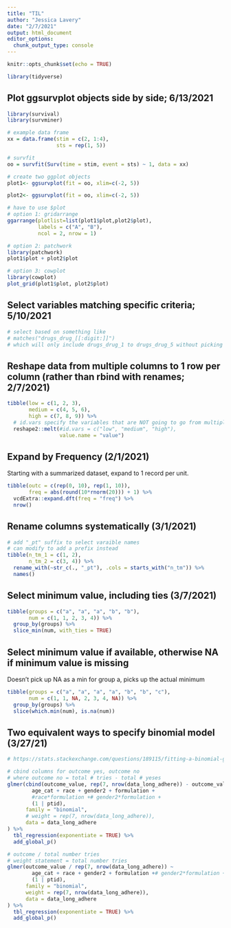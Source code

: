 ```yaml
---
title: "TIL"
author: "Jessica Lavery"
date: "2/7/2021"
output: html_document
editor_options: 
  chunk_output_type: console
---
```


```r
knitr::opts_chunk$set(echo = TRUE)

library(tidyverse)
```

## Plot ggsurvplot objects side by side; 6/13/2021

```r
library(survival)
library(survminer)

# example data frame
xx = data.frame(stim = c(2, 1:4),
                sts = rep(1, 5))

# survfit
oo = survfit(Surv(time = stim, event = sts) ~ 1, data = xx)

# create two ggplot objects
plot1<- ggsurvplot(fit = oo, xlim=c(-2, 5))

plot2<- ggsurvplot(fit = oo, xlim=c(-2, 5))

# have to use $plot 
# option 1: gridarrange
ggarrange(plotlist=list(plot1$plot,plot2$plot),
          labels = c("A", "B"),
          ncol = 2, nrow = 1)

# option 2: patchwork
library(patchwork)
plot1$plot + plot2$plot

# option 3: cowplot
library(cowplot)
plot_grid(plot1$plot, plot2$plot)
```

## Select variables matching specific criteria; 5/10/2021

```r
# select based on something like 
# matches("drugs_drug_[[:digit:]]")
# which will only include drugs_drug_1 to drugs_drug_5 without picking up the drugs_drug_oth.
```

## Reshape data from multiple columns to 1 row per column (rather than rbind with renames; 2/7/2021)

```r
tibble(low = c(1, 2, 3),
       medium = c(4, 5, 6),
       high = c(7, 8, 9)) %>% 
  # id.vars specify the variables that are NOT going to go from multiple columns to a long format in a single column
  reshape2::melt(#id.vars = c("low", "medium", "high"),
                 value.name = "value") 
```


## Expand by Frequency (2/1/2021)

Starting with a summarized dataset, expand to 1 record per unit. 

```r
tibble(outc = c(rep(0, 10), rep(1, 10)),
       freq = abs(round(10*rnorm(20))) + 1) %>% 
  vcdExtra::expand.dft(freq = "freq") %>% 
  nrow()
```

## Rename columns systematically (3/1/2021)

```r
# add "_pt" suffix to select varaible names
# can modify to add a prefix instead
tibble(n_tm_1 = c(1, 2),
       n_tm_2 = c(3, 4)) %>% 
  rename_with(~str_c(., "_pt"), .cols = starts_with("n_tm")) %>% 
  names()
```

## Select minimum value, including ties (3/7/2021)

```r
tibble(groups = c("a", "a", "a", "b", "b"),
       num = c(1, 1, 2, 3, 4)) %>% 
  group_by(groups) %>% 
  slice_min(num, with_ties = TRUE)
```

## Select minimum value if available, otherwise NA if minimum value is missing

Doesn't pick up NA as a min for group a, picks up the actual minimum 

```r
tibble(groups = c("a", "a", "a", "a", "b", "b", "c"),
       num = c(1, 1, NA, 2, 3, 4, NA)) %>% 
  group_by(groups) %>% 
  slice(which.min(num), is.na(num))
```

## Two equivalent ways to specify binomial model (3/27/21)

```r
# https://stats.stackexchange.com/questions/189115/fitting-a-binomial-glmm-glmer-to-a-response-variable-that-is-a-proportion-or-f

# cbind columns for outcome yes, outcome no
# where outcome no = total # tries - total # yeses
glmer(cbind(outcome_value, rep(7, nrow(data_long_adhere)) - outcome_value) ~ 
        age_cat + race + gender2 + formulation + 
        #race*formulation +# gender2*formulation +
        (1 | ptid),
      family = "binomial",
      # weight = rep(7, nrow(data_long_adhere)),
      data = data_long_adhere
) %>% 
  tbl_regression(exponentiate = TRUE) %>% 
  add_global_p()

# outcome / total number tries
# weight statement = total number tries
glmer(outcome_value / rep(7, nrow(data_long_adhere)) ~ 
        age_cat + race + gender2 + formulation +# gender2*formulation +
        (1 | ptid),
      family = "binomial",
      weight = rep(7, nrow(data_long_adhere)),
      data = data_long_adhere
) %>% 
  tbl_regression(exponentiate = TRUE) %>% 
  add_global_p()
```

